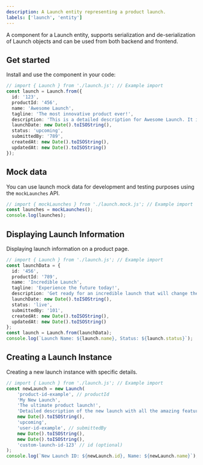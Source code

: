 ```yaml
---
description: A Launch entity representing a product launch.
labels: ['launch', 'entity']
---
```


A component for a Launch entity, supports serialization and de-serialization of Launch objects and can be used from
both backend and frontend.

## Get started

Install and use the component in your code:

```ts
// import { Launch } from './launch.js'; // Example import
const launch = Launch.from({
  id: '123',
  productId: '456',
  name: 'Awesome Launch',
  tagline: 'The most innovative product ever!',
  description: 'This is a detailed description for Awesome Launch. It includes many features and benefits that will surely impress everyone.',
  launchDate: new Date().toISOString(),
  status: 'upcoming',
  submittedBy: '789',
  createdAt: new Date().toISOString(),
  updatedAt: new Date().toISOString()
});
```

## Mock data

You can use launch mock data for development and testing purposes using the `mockLaunches` API.

```ts
// import { mockLaunches } from './launch.mock.js'; // Example import
const launches = mockLaunches();
console.log(launches);
```

## Displaying Launch Information

Displaying launch information on a product page.

```ts
// import { Launch } from './launch.js'; // Example import
const launchData = {
  id: '456',
  productId: '789',
  name: 'Incredible Launch',
  tagline: 'Experience the future today!',
  description: 'Get ready for an incredible launch that will change the way you think about products.',
  launchDate: new Date().toISOString(),
  status: 'live',
  submittedBy: '101',
  createdAt: new Date().toISOString(),
  updatedAt: new Date().toISOString()
};
const launch = Launch.from(launchData);
console.log(`Launch Name: ${launch.name}, Status: ${launch.status}`);
```

## Creating a Launch Instance

Creating a new launch instance with specific details.

```ts
// import { Launch } from './launch.js'; // Example import
const newLaunch = new Launch(
    'product-id-example', // productId
    'My New Launch',
    'The ultimate product launch!',
    'Detailed description of the new launch with all the amazing features.',
    new Date().toISOString(),
    'upcoming',
    'user-id-example', // submittedBy
    new Date().toISOString(),
    new Date().toISOString(),
    'custom-launch-id-123' // id (optional)
);
console.log(`New Launch ID: ${newLaunch.id}, Name: ${newLaunch.name}`);